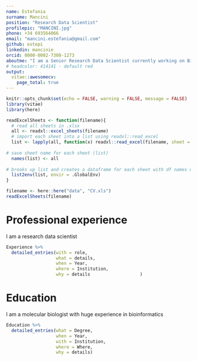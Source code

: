 ```yaml
---
name: Estefania
surname: Mancini
position: "Research Data Scientist"
profilepic: "MANCINI.jpg"
phone: +34 693564066
email: "mancini.estefania@gmail.com"
github: estepi
linkedin: mancinie
orcid: 0000-0002-7308-1273
aboutme: "I am a Senior Research Data Scientist currently working on Biology Network Science. I am interested in Big Data and High Performance Computing specially for genomic data. I am keen on learning public speaking and leadership skills"
# headcolor: 414141 - default red
output: 
  vitae::awesomecv:
    page_total: true
---
```



```r
knitr::opts_chunk$set(echo = FALSE, warning = FALSE, message = FALSE)
library(vitae)
library(here)
```


```r
readExcelSheets <- function(filename){
  # read all sheets in .xlsx 
  all <- readxl::excel_sheets(filename)
  # import each sheet into a list using readxl::read_excel
  list <- lapply(all, function(x) readxl::read_excel(filename, sheet = x))
  
# save sheet name for each sheet (list)
  names(list) <- all
  
# breaks up list and creates a dataframe for each sheet with df names matching sheet names
  list2env(list, envir = .GlobalEnv)
}
```



```r
filename <- here::here("data", "CV.xls")
readExcelSheets(filename)
```


# Professional experience
I am a research data scientist


```r
Experience %>% 
  detailed_entries(with = role,
                   what = details,
                   when = Year,
                   where = Institution,
                   why = details                   )
```

# Education
I am a molecular biologist with huge experience in bioinformatics 


```r
Education %>% 
  detailed_entries(what = Degree,
                   when = Year,
                   with = Institution,
                   where = Where,
                   why = details)
```
